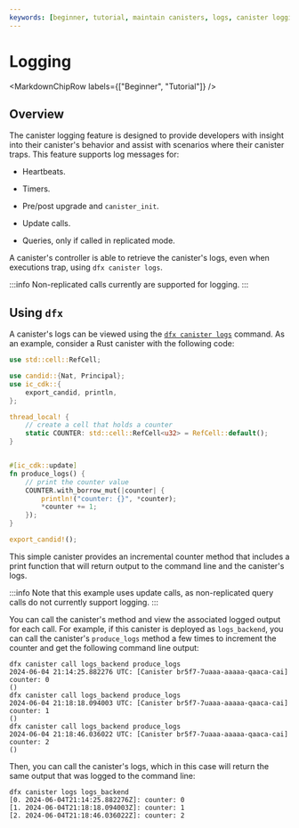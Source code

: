 ```yaml
---
keywords: [beginner, tutorial, maintain canisters, logs, canister logging, logging]
---
```



# Logging

<MarkdownChipRow labels={["Beginner", "Tutorial"]} />

## Overview

The <GlossaryTooltip>canister</GlossaryTooltip> logging feature is designed to provide developers with insight into their canister's behavior and assist with scenarios where their canister traps. This feature supports log messages for:

- Heartbeats.

- Timers.

- Pre/post upgrade and `canister_init`.

- Update calls.

- Queries, only if called in replicated mode.

A canister's controller is able to retrieve the canister's logs, even when executions trap, using `dfx canister logs`.

:::info
Non-replicated calls currently are supported for logging.
:::

## Using `dfx`

A canister's logs can be viewed using the [`dfx canister logs`](/docs/current/developer-docs/developer-tools/cli-tools/cli-reference/dfx-canister/#dfx-canister-logs) command. As an example, consider a Rust canister with the following code:

```rust
use std::cell::RefCell;

use candid::{Nat, Principal};
use ic_cdk::{
    export_candid, println,
};

thread_local! {
    // create a cell that holds a counter
    static COUNTER: std::cell::RefCell<u32> = RefCell::default();
}


#[ic_cdk::update]
fn produce_logs() {
    // print the counter value
    COUNTER.with_borrow_mut(|counter| {
        println!("counter: {}", *counter);
        *counter += 1;
    });
}

export_candid!();
```

This simple canister provides an incremental counter method that includes a print function that will return output to the command line and the canister's logs.

:::info
Note that this example uses update calls, as non-replicated query calls do not currently support logging.
:::

You can call the canister's method and view the associated logged output for each call. For example, if this canister is deployed as `logs_backend`, you can call the canister's `produce_logs` method a few times to increment the counter and get the following command line output:

```
dfx canister call logs_backend produce_logs
2024-06-04 21:14:25.882276 UTC: [Canister br5f7-7uaaa-aaaaa-qaaca-cai] counter: 0
()
dfx canister call logs_backend produce_logs
2024-06-04 21:18:18.094003 UTC: [Canister br5f7-7uaaa-aaaaa-qaaca-cai] counter: 1
()
dfx canister call logs_backend produce_logs
2024-06-04 21:18:46.036022 UTC: [Canister br5f7-7uaaa-aaaaa-qaaca-cai] counter: 2
()
```

Then, you can call the canister's logs, which in this case will return the same output that was logged to the command line:

```
dfx canister logs logs_backend
[0. 2024-06-04T21:14:25.882276Z]: counter: 0
[1. 2024-06-04T21:18:18.094003Z]: counter: 1
[2. 2024-06-04T21:18:46.036022Z]: counter: 2
```


